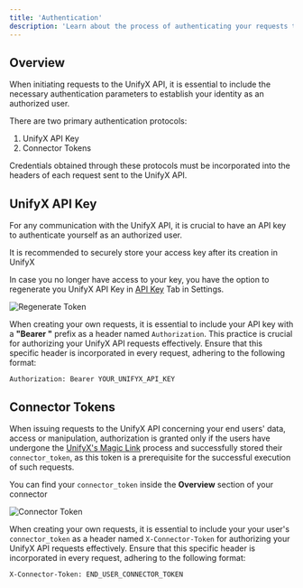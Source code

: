 ```yaml
---
title: 'Authentication'
description: 'Learn about the process of authenticating your requests to the Unified API.'
---
```


## Overview

When initiating requests to the UnifyX API, it is essential to include the necessary authentication parameters to establish your identity as an authorized user.

There are two primary authentication protocols:
1. UnifyX API Key
2. Connector Tokens

<Info>
Credentials obtained through these protocols must be incorporated into the headers of each request sent to the UnifyX API.
</Info>


## UnifyX API Key
For any communication with the UnifyX API, it is crucial to have an API key to authenticate yourself as an authorized user.

<Note>It is recommended to securely store your access key after its creation in UnifyX</Note>

In case you no longer have access to your key, you have the option to regenerate you UnifyX API Key in [API Key](https://demo.unifyx.dev/settings/keys) Tab in Settings.

<img
  src="https://media.discordapp.net/attachments/889556106832130098/1174649752604913704/image.png"
  alt="Regenerate Token"
  className="block"
/>


When creating your own requests, it is essential to include your API key with a **"Bearer "** prefix as a header named `Authorization`. This practice is crucial for authorizing your UnifyX API requests effectively. Ensure that this specific header is incorporated in every request, adhering to the following format:


`Authorization: Bearer YOUR_UNIFYX_API_KEY`



## Connector Tokens

When issuing requests to the UnifyX API concerning your end users' data, access or manipulation, authorization is granted only if the users have undergone the [UnifyX's Magic Link](/features/magic-link) process and successfully stored their `connector_token`, as this token is a prerequisite for the successful execution of such requests.

<Tip>You can find your `connector_token` inside the **Overview** section of your connector</Tip>

<img
  src="https://media.discordapp.net/attachments/889556106832130098/1174654931161067590/connector.png"
  alt="Connector Token"
  className="block"
/>

When creating your own requests, it is essential to include your your user's `connector_token` as a header named `X-Connector-Token` for authorizing your UnifyX API requests effectively. Ensure that this specific header is incorporated in every request, adhering to the following format:


`X-Connector-Token: END_USER_CONNECTOR_TOKEN`
